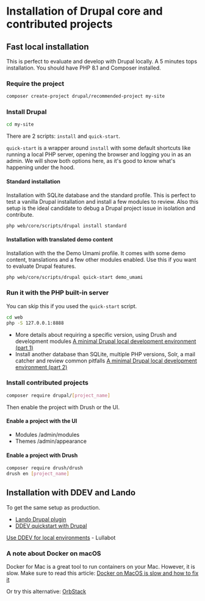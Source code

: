 # Installation of Drupal core and contributed projects

## Fast local installation

This is perfect to evaluate and develop with Drupal locally.
A 5 minutes tops installation. You should have PHP 8.1 and Composer installed.

### Require the project

```bash
composer create-project drupal/recommended-project my-site
```

### Install Drupal

```bash
cd my-site
```

There are 2 scripts: `install` and `quick-start`.

`quick-start` is a wrapper around `install` with some default shortcuts like running a local PHP server, opening the browser and logging you in as an admin.
We will show both options here, as it's good to know what's happening under the hood.

#### Standard installation

Installation with SQLite database and the standard profile.
This is perfect to test a vanilla Drupal installation and install a few modules to review.
Also this setup is the ideal candidate to debug a Drupal project issue in isolation and contribute.

```bash
php web/core/scripts/drupal install standard
```

#### Installation with translated demo content

Installation with the the Demo Umami profile.
It comes with some demo content, translations and a few other modules enabled. Use this if you want to evaluate Drupal features.

```bash
php web/core/scripts/drupal quick-start demo_umami
```

### Run it with the PHP built-in server

You can skip this if you used the `quick-start` script.

```bash
cd web
php -S 127.0.0.1:8888
```

* More details about requiring a specific version, using Drush and development modules
[A minimal Drupal local development environment (part 1)](https://colorfield.dev/blog/minimal-drupal-9-local-development-environment)
* Install another database than SQLite, multiple PHP versions, Solr, a mail catcher and review common pitfalls
[A minimal Drupal local development environment (part 2)](https://colorfield.dev/blog/minimal-and-fast-drupal-environment-part-2)

### Install contributed projects

```bash
composer require drupal/[project_name]
```
Then enable the project with Drush or the UI.

#### Enable a project with the UI

- Modules /admin/modules
- Themes /admin/appearance

#### Enable a project with Drush

```bash
composer require drush/drush
drush en [project_name]
```

## Installation with DDEV and Lando

To get the same setup as production.

- [Lando Drupal plugin](https://docs.lando.dev/drupal/)
- [DDEV quickstart with Drupal](https://ddev.readthedocs.io/en/latest/users/quickstart/#drupal)

[Use DDEV for local environments](https://architecture.lullabot.com/adr/20211207-ddev-locals/) - Lullabot

### A note about Docker on macOS

Docker for Mac is a great tool to run containers on your Mac. 
However, it is slow. Make sure to read this article:
[Docker on MacOS is slow and how to fix it](https://www.paolomainardi.com/posts/docker-performance-macos/)

Or try this alternative: [OrbStack](https://orbstack.dev/)
